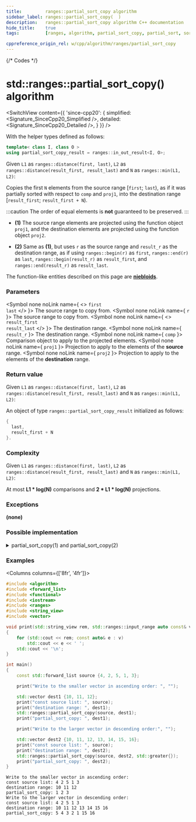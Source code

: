 ```yaml
---
title:         ranges::partial_sort_copy algorithm
sidebar_label: ranges::partial_sort_copy(  )
description:   ranges::partial_sort_copy algorithm C++ documentation
hide_title:    true
tags:          [ranges, algorithm, partial_sort_copy, partial_sort, sort, ascending, order]

cppreference_origin_rel: w/cpp/algorithm/ranges/partial_sort_copy
---
```



{/* Codes */}


# std::ranges::partial_sort_copy() algorithm

<SwitchView content={{
	'since-cpp20': {
		simplified:	<Signature_SinceCpp20_Simplified />,
		detailed:	<Signature_SinceCpp20_Detailed />,
	}
}} />

With the helper types defined as follows:
```cpp
template< class I, class O >
using partial_sort_copy_result = ranges::in_out_result<I, O>;
```

Given `L1` as `ranges::distance(first, last)`, `L2` as `ranges::distance(result_first, result_last)` and `N` as `ranges::min(L1, L2)`:

Copies the first `N` elements from the source range [`first`; `last`), as if it was partially sorted with respect to `comp` and `proj1`,
into the destination range [`result_first`; `result_first + N`).

:::caution
The order of equal elements is **not** guaranteed to be preserved.
:::

- **(1)** The source range elements are projected using the function object `proj1`, and the destination elements are projected using the function object `proj2`.

- **(2)** Same as **(1)**, but uses `r` as the source range and `result_r` as the destination range,
  as if using `ranges::begin(r)` as `first`, `ranges::end(r)` as `last`, `ranges::begin(result_r)` as `result_first`, and `ranges::end(result_r)` as `result_last`.

The function-like entities described on this page are [**niebloids**](/docs/algo/niebloids).

### Parameters

<SymbolTable>

  <Symbol none noLink name={ <> <code>first</code> <br/> <code>last</code> </> }>
    The source range to copy from.
  </Symbol>
  <Symbol none noLink name={ <code>r</code> }>
    The source range to copy from.
  </Symbol>
  <Symbol none noLink name={ <> <code>result_first</code> <br/> <code>result_last</code> </> }>
    The destination range.
  </Symbol>
  <Symbol none noLink name={ <code>result_r</code> }>
    The destination range.
  </Symbol>
  <Symbol none noLink name={ <code>comp</code> }>
    Comparison object to apply to the projected elements.
  </Symbol>
  <Symbol none noLink name={ <code>proj1</code> }>
    Projection to apply to the elements of the <b>source</b> range.
  </Symbol>
  <Symbol none noLink name={ <code>proj2</code> }>
    Projection to apply to the elements of the <b>destination</b> range.
  </Symbol>

</SymbolTable>

### Return value

Given `L1` as `ranges::distance(first, last)`, `L2` as `ranges::distance(result_first, result_last)` and `N` as `ranges::min(L1, L2)`:

An object of type `ranges::partial_sort_copy_result` initialized as follows:
```cpp
{
  last,
  result_first + N
}.
```

### Complexity

Given `L1` as `ranges::distance(first, last)`, `L2` as `ranges::distance(result_first, result_last)` and `N` as `ranges::min(L1, L2)`:

At most **L1 \* log(N)** comparisons and **2 \* L1 \* log(N)** projections.

### Exceptions

**(none)**

### Possible implementation

<details>
<summary>partial_sort_copy(1) and partial_sort_copy(2)</summary>

```cpp
struct partial_sort_copy_fn
{
    template<std::input_iterator I1, std::sentinel_for<I1> S1,
             std::random_access_iterator I2, std::sentinel_for<I2> S2,
             class Comp = ranges::less, class Proj1 = std::identity,
             class Proj2 = std::identity>
    requires std::indirectly_copyable<I1, I2> && std::sortable<I2, Comp, Proj2> &&
             std::indirect_strict_weak_order<Comp, std::projected<I1, Proj1>,
             std::projected<I2, Proj2>>
    constexpr ranges::partial_sort_copy_result<I1, I2>
        operator()( I1 first, S1 last, I2 result_first, S2 result_last,
                    Comp comp = {}, Proj1 proj1 = {}, Proj2 proj2 = {} ) const
    {
        if (result_first == result_last)
            return {std::move(ranges::next(std::move(first), std::move(last))),
                    std::move(result_first)};

        auto out_last {result_first};
        // copy first N elements
        for (; !(first == last or out_last == result_last); ++out_last, ++first)
            *out_last = *first;

        // convert N copied elements into a max-heap
        ranges::make_heap(result_first, out_last, comp, proj2);

        // process the rest of the input range (if any), preserving the heap property
        for (; first != last; ++first)
        {
            if (std::invoke(comp, std::invoke(proj1, *first),
                                  std::invoke(proj2, *result_first)))
            {
                // pop out the biggest item and push in a newly found smaller one
                ranges::pop_heap(result_first, out_last, comp, proj2);
                *(out_last - 1) = *first;
                ranges::push_heap(result_first, out_last, comp, proj2);
            }
        }

        // first N elements in the output range is still
        // a heap - convert it into a sorted range
        ranges::sort_heap(result_first, out_last, comp, proj2);

        return {std::move(first), std::move(out_last)};
    }

    template<ranges::input_range R1, ranges::random_access_range R2,
             class Comp = ranges::less, class Proj1 = std::identity,
             class Proj2 = std::identity>
    requires std::indirectly_copyable<ranges::iterator_t<R1>, ranges::iterator_t<R2>> &&
             std::sortable<ranges::iterator_t<R2>, Comp, Proj2> &&
             std::indirect_strict_weak_order<Comp, std::projected<ranges::iterator_t<R1>,
             Proj1>, std::projected<ranges::iterator_t<R2>, Proj2>>
    constexpr ranges::partial_sort_copy_result<ranges::borrowed_iterator_t<R1>,
              ranges::borrowed_iterator_t<R2>>
        operator()( R1&& r, R2&& result_r, Comp comp = {},
                    Proj1 proj1 = {}, Proj2 proj2 = {} ) const
    {
        return (*this)(ranges::begin(r), ranges::end(r),
                       ranges::begin(result_r), ranges::end(result_r),
                       std::move(comp), std::move(proj1), std::move(proj2));
    }
};

inline constexpr partial_sort_copy_fn partial_sort_copy {};
```

</details>

### Examples

<Columns columns={['8fr', '4fr']}>
<div>

```cpp title='Main.cpp' showLineNumbers
#include <algorithm>
#include <forward_list>
#include <functional>
#include <iostream>
#include <ranges>
#include <string_view>
#include <vector>

void print(std::string_view rem, std::ranges::input_range auto const& v)
{
    for (std::cout << rem; const auto& e : v)
        std::cout << e << ' ';
    std::cout << '\n';
}

int main()
{
    const std::forward_list source {4, 2, 5, 1, 3};

    print("Write to the smaller vector in ascending order: ", "");

    std::vector dest1 {10, 11, 12};
    print("const source list: ", source);
    print("destination range: ", dest1);
    std::ranges::partial_sort_copy(source, dest1);
    print("partial_sort_copy: ", dest1);

    print("Write to the larger vector in descending order:", "");

    std::vector dest2 {10, 11, 12, 13, 14, 15, 16};
    print("const source list: ", source);
    print("destination range: ", dest2);
    std::ranges::partial_sort_copy(source, dest2, std::greater{});
    print("partial_sort_copy: ", dest2);
}
```

</div>
<div>

```plaintext title="Output"
Write to the smaller vector in ascending order:
const source list: 4 2 5 1 3
destination range: 10 11 12
partial_sort_copy: 1 2 3
Write to the larger vector in descending order:
const source list: 4 2 5 1 3
destination range: 10 11 12 13 14 15 16
partial_sort_copy: 5 4 3 2 1 15 16
```

</div>
</Columns>
